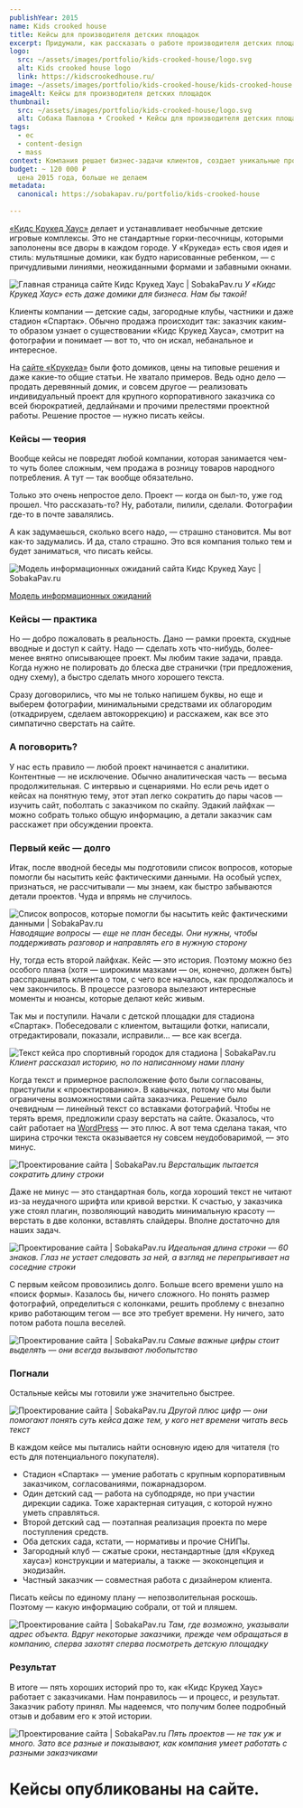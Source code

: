 ```yaml
---
publishYear: 2015
name: Kids crooked house
title: Кейсы для производителя детских площадок
excerpt: Придумали, как рассказать о работе производителя детских площадок, и написали пять кейсов.
logo:
  src: ~/assets/images/portfolio/kids-crooked-house/logo.svg
  alt: Kids crooked house logo
  link: https://kidscrookedhouse.ru/
image: ~/assets/images/portfolio/kids-crooked-house/kids-crooked-house.png
imageAlt: Кейсы для производителя детских площадок
thumbnail:
  src: ~/assets/images/portfolio/kids-crooked-house/logo.svg
  alt: Собака Павлова • Crooked • Кейсы для производителя детских площадок
tags:
  - ec
  - content-design
  - mass
context: Компания решает бизнес-задачи клиентов, создает уникальные проекты и делает много ценной работы, которой не видно за фасадом игровых комплексов. Об этом всем стоит рассказывать — именно процессы обеспечивают качество площадок «Кидс Крукед Хаус».
budget: ~ 120 000 ₽
  цена 2015 года, больше не делаем
metadata:
  canonical: https://sobakapav.ru/portfolio/kids-crooked-house
  
---
```


[«Кидс Крукед Хаус»](http://kidscrookedhouse.ru/) делает и устанавливает необычные детские игровые комплексы. Это не стандартные горки-песочницы, которыми заполонены все дворы в каждом городе. У «Крукеда» есть своя идея и стиль: мультяшные домики, как будто нарисованные ребенком, — с причудливыми линиями, неожиданными формами и забавными окнами.

![Главная страница сайте Кидс Крукед Хаус | SobakaPav.ru](~/assets/images/portfolio/kids-crooked-house/1.png)
_У «Кидс Крукед Хаус» есть даже домики для бизнеса. Нам бы такой!_

Клиенты компании — детские сады, загородные клубы, частники и даже стадион «Спартак». Обычно продажа происходит так: заказчик каким-то образом узнает о существовании «Кидс Крукед Хауса», смотрит на фотографии и понимает — вот то, что он искал, небанальное и интересное.

На [сайте «Крукеда»](http://kidscrookedhouse.ru/) были фото домиков, цены на типовые решения и даже какие-то общие статьи. Не хватало примеров. Ведь одно дело — продать деревянный домик, и совсем другое — реализовать индивидуальный проект для крупного корпоративного заказчика со всей бюрократией, дедлайнами и прочими прелестями проектной работы. Решение простое — нужно писать кейсы.

### Кейсы — теория

Вообще кейсы не повредят любой компании, которая занимается чем-то чуть более сложным, чем продажа в розницу товаров народного потребления. А тут — так вообще обязательно.

Только это очень непростое дело. Проект — когда он был-то, уже год прошел. Что рассказать-то? Ну, работали, пилили, сделали. Фотографии где-то в почте завалялись.

А как задумаешься, сколько всего надо, — страшно становится. Мы вот как-то задумались. И да, стало страшно. Это вся компания только тем и будет заниматься, что писать кейсы.

![Модель информационных ожиданий сайта Кидс Крукед Хаус | SobakaPav.ru](~/assets/images/portfolio/kids-crooked-house/2.png)

[Модель информационных ожиданий](https://drive.google.com/open?id=1hY9m9ONwjOEPYSkYYu8xZd5qGgHQ2Joi)

### Кейсы — практика

Но — добро пожаловать в реальность. Дано — рамки проекта, скудные вводные и доступ к сайту. Надо — сделать хоть что-нибудь, более-менее внятно описывающее проект. Мы любим такие задачи, правда. Когда нужно не полировать до блеска две странички (три предложения, одну схему), а быстро сделать много хорошего текста.

Сразу договорились, что мы не только напишем буквы, но еще и выберем фотографии, минимальными средствами их облагородим (откадрируем, сделаем автокоррекцию) и расскажем, как все это симпатично сверстать на сайте.

### А поговорить?

У нас есть правило — любой проект начинается с аналитики. Контентные — не исключение. Обычно аналитическая часть — весьма продолжительная. С интервью и сценариями. Но если речь идет о кейсах на понятную тему, этот этап легко сократить до пары часов — изучить сайт, поболтать с заказчиком по скайпу. Эдакий лайфхак — можно собрать только общую информацию, а детали заказчик сам расскажет при обсуждении проекта.

### Первый кейс — долго

Итак, после вводной беседы мы подготовили список вопросов, которые помогли бы насытить кейс фактическими данными. На особый успех, признаться, не рассчитывали — мы знаем, как быстро забываются детали проектов. Чуда и впрямь не случилось.

![Список вопросов, которые помогли бы насытить кейс фактическими данными | SobakaPav.ru](~/assets/images/portfolio/kids-crooked-house/3.png)
_Наводящие вопросы — еще не план беседы. Они нужны, чтобы поддерживать разговор и направлять его в нужную сторону_

Ну, тогда есть второй лайфхак. Кейс — это история. Поэтому можно без особого плана (хотя — широкими мазками — он, конечно, должен быть) расспрашивать клиента о том, с чего все началось, как продолжалось и чем закончилось. В процессе разговора вылезают интересные моменты и нюансы, которые делают кейс живым.

Так мы и поступили. Начали с детской площадки для стадиона «Спартак». Побеседовали с клиентом, вытащили фотки, написали, отредактировали, показали, исправили… — все как всегда.

![Текст кейса про спортивный городок для стадиона | SobakaPav.ru](~/assets/images/portfolio/kids-crooked-house/4.png)
_Клиент рассказал историю, но по написанному нами плану_

Когда текст и примерное расположение фото были согласованы, приступили к «проектированию». В кавычках, потому что мы были ограничены возможностями сайта заказчика. Решение было очевидным — линейный текст со вставками фотографий. Чтобы не терять время, предложили сразу верстать на сайте. Оказалось, что сайт работает на [WordPress](http://www.wordpress.org/) — это плюс. А вот тема сделана такая, что ширина строчки текста оказывается ну совсем неудобоваримой, — это минус.

![Проектирование сайта | SobakaPav.ru](~/assets/images/portfolio/kids-crooked-house/5.png)
_Верстальщик пытается сократить длину строки_

Даже не минус — это стандартная боль, когда хороший текст не читают из-за неудачного шрифта или кривой верстки. К счастью, у заказчика уже стоял плагин, позволяющий наводить минимальную красоту — верстать в две колонки, вставлять слайдеры. Вполне достаточно для наших задач.

![Проектирование сайта | SobakaPav.ru](~/assets/images/portfolio/kids-crooked-house/6.png)
_Идеальная длина строки — 60 знаков. Глаз не устает следовать за ней, а взгляд не перепрыгивает на соседние строки_

С первым кейсом провозились долго. Больше всего времени ушло на «поиск формы». Казалось бы, ничего сложного. Но понять размер фотографий, определиться с колонками, решить проблему с внезапно криво работающим тегом — все это требует времени. Ну ничего, зато потом работа пошла веселей.

![Проектирование сайта | SobakaPav.ru](~/assets/images/portfolio/kids-crooked-house/7.png)
_Самые важные цифры стоит выделять — они всегда вызывают любопытство_

### Погнали

Остальные кейсы мы готовили уже значительно быстрее.

![Проектирование сайта | SobakaPav.ru](~/assets/images/portfolio/kids-crooked-house/8.png)
_Другой плюс цифр — они помогают понять суть кейса даже тем, у кого нет времени читать весь текст_

В каждом кейсе мы пытались найти основную идею для читателя (то есть для потенциального покупателя).

- Стадион «Спартак» — умение работать с крупным корпоративным заказчиком, согласованиями, пожарнадзором.
- Один детский сад — работа на субподряде, но при участии дирекции садика. Тоже характерная ситуация, с которой нужно уметь справляться.
- Второй детский сад — поэтапная реализация проекта по мере поступления средств.
- Оба детских сада, кстати, — нормативы и прочие СНИПы.
- Загородный клуб — сжатые сроки, нестандартные (для «Крукед хауса») конструкции и материалы, а также — экоконцепция и экодизайн.
- Частный заказчик — совместная работа с дизайнером клиента.

Писать кейсы по единому плану — непозволительная роскошь. Поэтому — какую информацию собрали, от той и пляшем.

![Проектирование сайта | SobakaPav.ru](~/assets/images/portfolio/kids-crooked-house/9.png)
_Там, где возможно, указывали адрес объекта. Вдруг некоторые заказчики, прежде чем обращаться в компанию, сперва захотят сперва посмотреть детскую площадку_

### Результат

В итоге — пять хороших историй про то, как «Кидс Крукед Хаус» работает с заказчиками. Нам понравилось — и процесс, и результат. Заказчик работу принял. Мы надеемся, что получим более подробный отзыв и добавим его к этой истории.

![Проектирование сайта | SobakaPav.ru](~/assets/images/portfolio/kids-crooked-house/10.png)
_Пять проектов — не так уж и много. Зато все разные и показывают, как компания умеет работать с разными заказчиками_

# Кейсы опубликованы на сайте.
